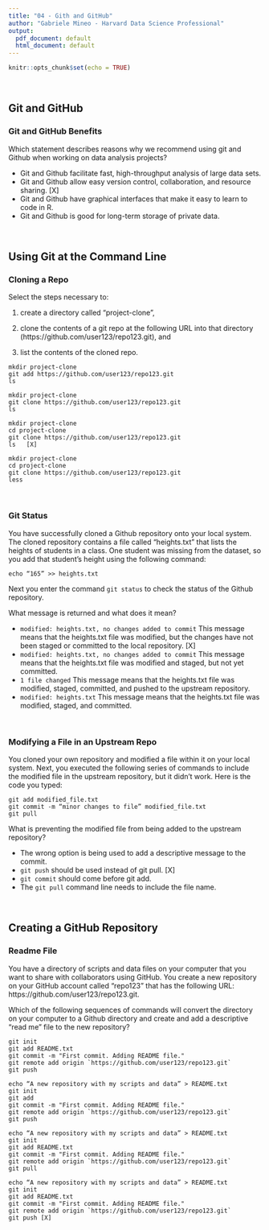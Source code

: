 ```yaml
---
title: "04 - Gith and GitHub"
author: "Gabriele Mineo - Harvard Data Science Professional"
output:
  pdf_document: default
  html_document: default
---
```


```r
knitr::opts_chunk$set(echo = TRUE)
```

<br/>

## **Git and GitHub**
### **Git and GitHub Benefits**

Which statement describes reasons why we recommend using git and Github when working on data analysis projects?

- Git and Github facilitate fast, high-throughput analysis of large data sets.
- Git and Github allow easy version control, collaboration, and resource sharing. [X]
- Git and Github have graphical interfaces that make it easy to learn to code in R.
- Git and Github is good for long-term storage of private data.

<br/>

## **Using Git at the Command Line**
### **Cloning a Repo**

Select the steps necessary to:

1. create a directory called “project-clone”,

2. clone the contents of a git repo at the following URL into that directory (https://github.com/user123/repo123.git), and

3. list the contents of the cloned repo.

```
mkdir project-clone
git add https://github.com/user123/repo123.git
ls
```

``` 
mkdir project-clone
git clone https://github.com/user123/repo123.git
ls
```

``` 
mkdir project-clone
cd project-clone
git clone https://github.com/user123/repo123.git
ls   [X]
```


```
mkdir project-clone
cd project-clone
git clone https://github.com/user123/repo123.git
less
```

<br/>

### **Git Status**

You have successfully cloned a Github repository onto your local system. The cloned repository contains a file called “heights.txt” that lists the heights of students in a class. One student was missing from the dataset, so you add that student’s height using the following command:

```echo “165” >> heights.txt```

Next you enter the command ```git status``` to check the status of the Github repository.

What message is returned and what does it mean?

- ```modified: heights.txt, no changes added to commit``` This message means that the heights.txt file was modified, but the changes have not been staged or committed to the local repository. [X]
- ```modified: heights.txt, no changes added to commit``` This message means that the heights.txt file was modified and staged, but not yet committed.
- ```1 file changed``` This message means that the heights.txt file was modified, staged, committed, and pushed to the upstream repository.
- ```modified: heights.txt``` This message means that the heights.txt file was modified, staged, and committed.

<br/>

### **Modifying a File in an Upstream Repo**

You cloned your own repository and modified a file within it on your local system. Next, you executed the following series of commands to include the modified file in the upstream repository, but it didn’t work. Here is the code you typed:

```
git add modified_file.txt
git commit -m “minor changes to file” modified_file.txt
git pull
```

What is preventing the modified file from being added to the upstream repository?

- The wrong option is being used to add a descriptive message to the commit.
- ```git push``` should be used instead of git pull. [X]
- ```git commit``` should come before git add.
- The ```git pull``` command line needs to include the file name.

<br/>

## **Creating a GitHub Repository**
### **Readme File**

You have a directory of scripts and data files on your computer that you want to share with collaborators using GitHub. You create a new repository on your GitHub account called “repo123” that has the following URL: https://github.com/user123/repo123.git.

Which of the following sequences of commands will convert the directory on your computer to a Github directory and create and add a descriptive “read me” file to the new repository?

```
git init
git add README.txt
git commit -m "First commit. Adding README file."
git remote add origin `https://github.com/user123/repo123.git`
git push
```

```
echo “A new repository with my scripts and data” > README.txt
git init
git add
git commit -m "First commit. Adding README file."
git remote add origin `https://github.com/user123/repo123.git`
git push
```
```
echo “A new repository with my scripts and data” > README.txt
git init
git add README.txt
git commit -m "First commit. Adding README file."
git remote add origin `https://github.com/user123/repo123.git`
git pull
```
```
echo “A new repository with my scripts and data” > README.txt
git init
git add README.txt
git commit -m "First commit. Adding README file."
git remote add origin `https://github.com/user123/repo123.git`
git push [X]
```
